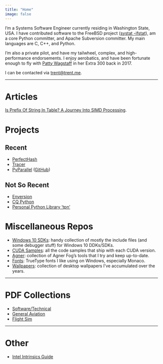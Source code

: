 ```yaml
---
title: "Home"
image: false
---
```


I'm a Systems Software Engineer currently residing in Washington State, USA.  I 
have contributed software to the FreeBSD project ([systat -ifstat](https://github.com/freebsd/freebsd-src/commit/fdbb382f1cbb42ab486d1f7812f0f78c0317b799#diff-bb6d5274442cdd13b81de7e39c3368fb)),
am a core Python committer, and Apache Subversion committer.  My main languages
are C, C++, and Python.

I'm also a private pilot, and have my tailwheel, complex, and high-performance
endorsements.  I enjoy aerobatics, and have been fortunate enough to fly with
[Patty Wagstaff](https://en.wikipedia.org/wiki/Patty_Wagstaff) in her Extra 300
back in 2017.

I can be contacted via
[&#116;&#114;&#101;&#110;&#116;&#64;&#116;&#114;&#101;&#110;&#116;&#46;&#109;&#101;](mailto:&#116;&#114;&#101;&#110;&#116;&#64;&#116;&#114;&#101;&#110;&#116;&#46;&#109;&#101;).

---

# Articles

[Is Prefix Of String In Table?  A Journey Into SIMD Processing](is-prefix-of-string-in-table/).

# Projects

## Recent

* [PerfectHash](https://github.com/tpn/perfecthash)
* [Tracer](https://github.com/tpn/tracer)
* [PyParallel](http://pyparallel.org) ([GitHub](https://github.com/pyparallel/pyparallel))

## Not So Recent

- [Enversion](https://github.com/tpn/enversion)
- [CQ Python](https://github.com/tpn/cqpython)
- [Personal Python Library 'tpn'](https://github.com/tpn/tpn)

# Miscellaneous Repos

- [Windows 10 SDKs](https://github.com/tpn/winsdk-10): handy collection of mostly the include files (and some debugger stuff) for Windows 10 DDKs/SDKs.
- [CUDA Samples](https://github.com/tpn/cuda-samples): all the code samples that ship with each CUDA version.
- [Agner](https://github.com/tpn/agner): collection of Agner Fog's tools that I try and keep up-to-date.
- [Fonts](https://github.com/tpn/fonts): TrueType fonts I like using on Windows, especially Monaco.
- [Wallpapers](https://github.com/tpn/wallpapers): collection of desktop wallpapers I've accumulated over the years.

---

# PDF Collections

- [Software/Technical](https://github.com/tpn/pdfs)
- [General Aviation](https://github.com/tpn/pdfs-general-aviation)
- [Flight Sim](https://github.com/tpn/pdfs-flightsim)

---

# Other

- [Intel Intrinsics Guide](intel-intrinsics-guide)

